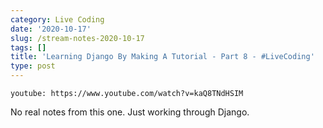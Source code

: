 ```yaml
---
category: Live Coding
date: '2020-10-17'
slug: /stream-notes-2020-10-17
tags: []
title: 'Learning Django By Making A Tutorial - Part 8 - #LiveCoding'
type: post
---
```



`youtube: https://www.youtube.com/watch?v=kaQ8TNdHSIM`

No real notes from this one. Just working through Django.